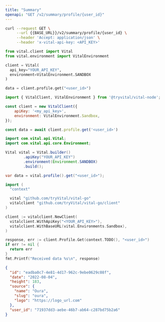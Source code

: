 ```yaml
---
title: "Summary"
openapi: "GET /v2/summary/profile/{user_id}"
---
```


<RequestExample>

```bash Bash
curl --request GET \
     --url {{BASE_URL}}/v2/summary/profile/{user_id} \
     --header 'Accept: application/json' \
     --header 'x-vital-api-key: <API_KEY>'
```

```python Python
from vital.client import Vital
from vital.environment import VitalEnvironment

client = Vital(
  api_key="YOUR_API_KEY",
  environment=VitalEnvironment.SANDBOX
)

data = client.profile.get("<user_id>")
```

```javascript Node
import { VitalClient, VitalEnvironment } from '@tryvital/vital-node';

const client = new VitalClient({
    apiKey: '<my_api_key>',
    environment: VitalEnvironment.Sandbox,
});

const data = await client.profile.get('<user_id>')
```

```java Java
import com.vital.api.Vital;
import com.vital.api.core.Environment;

Vital vital = Vital.builder()
        .apiKey("YOUR_API_KEY")
        .environment(Environment.SANDBOX)
        .build();

var data = vital.profile().get("<user_id>");
```

```go Go
import (
  "context"

  vital "github.com/tryVital/vital-go"
  vitalclient "github.com/tryVital/vital-go/client"
)

client := vitalclient.NewClient(
  vitalclient.WithApiKey("<YOUR_API_KEY>"),
  vitalclient.WithBaseURL(vital.Environments.Sandbox),
)

response, err := client.Profile.Get(context.TODO(), "<user_id>")
if err != nil {
  return err
}
fmt.Printf("Received data %s\n", response)
```

</RequestExample>

<ResponseExample>

```json Example
{
  "id": "eadba0c7-4e81-4d17-962c-9ebe0629c08f",
  "date": "2022-08-04",
  "height": 183,
  "source": {
    "name": "Oura",
    "slug": "oura",
    "logo": "https://logo_url.com"
  },
  "user_id": "71937dd3-aebe-46b7-ab64-c287bd75b2a6"
}
```

</ResponseExample>
